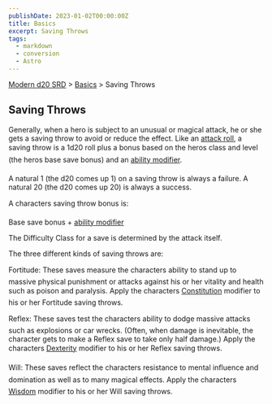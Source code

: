 ```yaml
---
publishDate: 2023-01-02T00:00:00Z
title: Basics
excerpt: Saving Throws
tags:
  - markdown
  - conversion
  - Astro
---
```


[Modern d20 SRD](/#modernD20) > [Basics](modern-d20-srd-basics-index) > Saving Throws

## Saving Throws

Generally, when a hero is subject to an unusual or magical attack, he or she gets a saving throw to avoid or reduce the effect. Like an [attack roll](modern-d20-srd-combat-attack-roll), a saving throw is a 1d20 roll plus a bonus based on the heros class and level (the heros base save bonus) and an [ability modifier](modern-d20-srd-basics-ability-scores).

A natural 1 (the d20 comes up 1) on a saving throw is always a failure. A natural 20 (the d20 comes up 20) is always a success.

A characters saving throw bonus is:

Base save bonus + [ability modifier](modern-d20-srd-basics-ability-scores)

The Difficulty Class for a save is determined by the attack itself.

The three different kinds of saving throws are:

Fortitude: These saves measure the characters ability to stand up to massive physical punishment or attacks against his or her vitality and health such as poison and paralysis. Apply the characters [Constitution](modern-d20-srd-basics-ability-scores) modifier to his or her Fortitude saving throws.

Reflex: These saves test the characters ability to dodge massive attacks such as explosions or car wrecks. (Often, when damage is inevitable, the character gets to make a Reflex save to take only half damage.) Apply the characters [Dexterity](modern-d20-srd-basics-ability-scores) modifier to his or her Reflex saving throws.

Will: These saves reflect the characters resistance to mental influence and domination as well as to many magical effects. Apply the characters [Wisdom](modern-d20-srd-basics-ability-scores) modifier to his or her Will saving throws.
